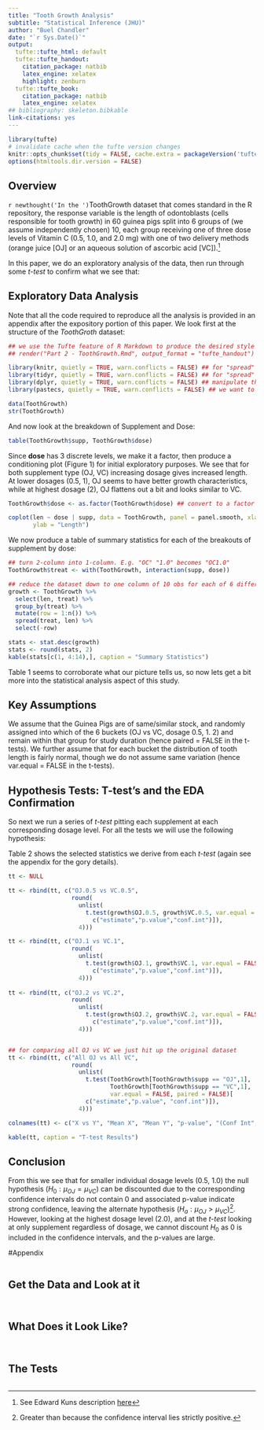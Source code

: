 ```yaml
---
title: "Tooth Growth Analysis"
subtitle: "Statistical Inference (JHU)"
author: "Buel Chandler"
date: "`r Sys.Date()`"
output:
  tufte::tufte_html: default
  tufte::tufte_handout:
    citation_package: natbib
    latex_engine: xelatex
    highlight: zenburn
  tufte::tufte_book:
    citation_package: natbib
    latex_engine: xelatex
## bibliography: skeleton.bibkable
link-citations: yes
---
```


```r
library(tufte)
# invalidate cache when the tufte version changes
knitr::opts_chunk$set(tidy = FALSE, cache.extra = packageVersion('tufte'))
options(htmltools.dir.version = FALSE)
```

## Overview

`r newthought('In the ')`ToothGrowth dataset that comes standard in the R repository, the response variable is the length of odontoblasts (cells responsible for tooth growth) in 60 guinea pigs split into 6 groups of (we assume independently chosen) 10, each group receiving one of three dose levels of Vitamin C (0.5, 1.0, and 2.0 mg) with one of two delivery methods (orange juice [OJ] or an aqueous solution of ascorbic acid [VC]).^[See Edward Kuns description [here](https://bugs.r-project.org/bugzilla3/show_bug.cgi?id=15953)]

In this paper, we do an exploratory analysis of the data, then run through some *t-test* to confirm what we see that:
\begin{itemize}
\item At lower dosages (0.5, 1), OJ seems to have better growth characteristics
\item At highest dosage (2), OJ flattens out a bit and looks similar to VC.
\end{itemize}

## Exploratory Data Analysis

Note that all the code required to reproduce all the analysis is provided in an appendix after the expository portion of this paper. We look first at the structure of the *ToothGroth* dataset:

```r
## we use the Tufte feature of R Markdown to produce the desired style  Render with:
## render("Part 2 - ToothGrowth.Rmd", output_format = "tufte_handout")

library(knitr, quietly = TRUE, warn.conflicts = FALSE) ## for "spread" function
library(tidyr, quietly = TRUE, warn.conflicts = FALSE) ## for "spread" function
library(dplyr, quietly = TRUE, warn.conflicts = FALSE) ## manipulate the data
library(pastecs, quietly = TRUE, warn.conflicts = FALSE) ## we want to use the "stat.desc" function

data(ToothGrowth)
str(ToothGrowth)
```
And now look at the breakdown of Supplement and Dose:

```r
table(ToothGrowth$supp, ToothGrowth$dose)
```

\newpage
Since **dose** has 3 discrete levels, we make it a factor, then produce a conditioning plot (Figure 1) for initial exploratory purposes. We see that for both supplement type (OJ, VC) increasing dosage gives increased length. At lower dosages (0.5, 1), OJ seems to have better growth characteristics, while at highest dosage (2), OJ flattens out a bit and looks similar to VC.

```r
ToothGrowth$dose <- as.factor(ToothGrowth$dose) ## convert to a factor as only 3 levels

coplot(len ~ dose | supp, data = ToothGrowth, panel = panel.smooth, xlab = c("Dose", "Supplement"),
       ylab = "Length")
```

We now produce a table of summary statistics for each of the breakouts of supplement by dose:

```r
## turn 2-column into 1-column. E.g. "OC" "1.0" becomes "OC1.0"
ToothGrowth$treat <- with(ToothGrowth, interaction(supp, dose))

## reduce the dataset down to one column of 10 obs for each of 6 different treatments
growth <- ToothGrowth %>%
  select(len, treat) %>%
  group_by(treat) %>%
  mutate(row = 1:n()) %>%
  spread(treat, len) %>%
  select(-row)

stats <- stat.desc(growth)
stats <- round(stats, 2)
kable(stats[c(1, 4:14),], caption = "Summary Statistics")
```

Table 1 seems to corroborate what our picture tells us, so now lets get a bit more into the statistical analysis aspect of this study.

## Key Assumptions

We assume that the Guinea Pigs are of same/similar stock, and randomly assigned into which of the 6 buckets (OJ vs VC, dosage 0.5, 1. 2) and remain within that group for study duration (hence paired = FALSE in the t-tests). We further assume that for each bucket the distribution of tooth length is fairly normal, though we do not assume same variation (hence var.equal = FALSE in the t-tests).

## Hypothesis Tests: T-test's and the EDA Confirmation

So next we run a series of *t-test* pitting each supplement at each corresponding dosage level. For all the tests we will use the following hypothesis:
\begin{itemize}
\item $H_0: \mu_{OJ} = \mu_{VC}$, the means of type delivery are the same (at appropriate dosage)
\item $H_a: \mu_{OJ} > \mu_{VC}$, since our EDA indicates this may be appropriate for some levels
\end{itemize}
Table 2 shows the selected statistics we derive from each *t-test* (again see the appendix for the gory details). 

```r
tt <- NULL

tt <- rbind(tt, c("OJ.0.5 vs VC.0.5",
                  round(
                    unlist(
                      t.test(growth$OJ.0.5, growth$VC.0.5, var.equal = FALSE, paired = FALSE)[
                        c("estimate","p.value","conf.int")]),
                    4)))

tt <- rbind(tt, c("OJ.1 vs VC.1",
                  round(
                    unlist(
                      t.test(growth$OJ.1, growth$VC.1, var.equal = FALSE, paired = FALSE)[
                        c("estimate","p.value","conf.int")]),
                    4)))
                        
tt <- rbind(tt, c("OJ.2 vs VC.2",
                  round(
                    unlist(
                      t.test(growth$OJ.2, growth$VC.2, var.equal = FALSE, paired = FALSE)[
                        c("estimate","p.value","conf.int")]),
                    4)))


## for comparing all OJ vs VC we just hit up the original dataset
tt <- rbind(tt, c("All OJ vs All VC", 
                  round(
                    unlist(
                      t.test(ToothGrowth[ToothGrowth$supp == "OJ",1],
                             ToothGrowth[ToothGrowth$supp == "VC",1],
                             var.equal = FALSE, paired = FALSE)[
                      c("estimate","p.value", "conf.int")]),
                    4)))

colnames(tt) <- c("X vs Y", "Mean X", "Mean Y", "p-value", "(Conf Int", "Conf Int)")

kable(tt, caption = "T-test Results")
```

## Conclusion

From this we see that for smaller individual dosage levels (0.5, 1.0) the null hypothesis ($H_0: \mu_{OJ} = \mu_{VC}$) can be discounted due to the corresponding confidence intervals do not contain $0$ and associated p-value indicate strong confidence, leaving the alternate hypothesis ($H_a: \mu_{OJ} > \mu_{VC}$)^[Greater than because the confidence interval lies strictly positive.]. However, looking at the highest dosage level (2.0), and at the *t-test* looking at only supplement regardless of dosage, we cannot discount $H_0$ as $0$ is included in the confidence intervals, and the p-values are large.

\newpage
#Appendix
```r
```


## Get the Data and Look at it
```r
```
```r
```
## What Does it Look Like?
```r
```

```r
```

## The Tests
```r
```


